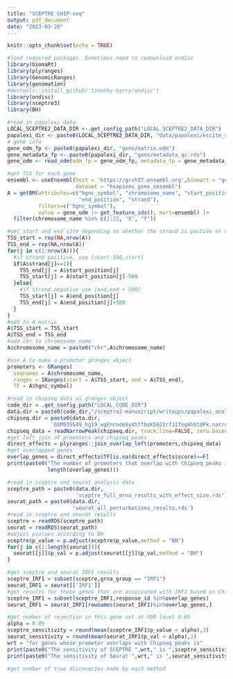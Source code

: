 ```yaml
---
title: "SCEPTRE CHIP-seq"
output: pdf_document
date: "2023-03-20"
---
```


```r
knitr::opts_chunk$set(echo = TRUE)
```

```r
#load required packages. Sometimes need to redownload ondisc
library(biomaRt)
library(plyranges)
library(GenomicRanges)
library(genomation)
#devtools::install_github('timothy-barry/ondisc')
library(ondisc) 
library(sceptre3)
library(BH)

```

```r
#read in papalexi data
LOCAL_SCEPTRE2_DATA_DIR <-.get_config_path("LOCAL_SCEPTRE2_DATA_DIR")
papalexi_dir <- paste0(LOCAL_SCEPTRE2_DATA_DIR, "data/papalexi/eccite_screen/")
# gene info
gene_odm_fp <- paste0(papalexi_dir, "gene/matrix.odm")
gene_metadata_fp <- paste0(papalexi_dir, "gene/metadata_qc.rds")
gene_odm <- read_odm(odm_fp = gene_odm_fp, metadata_fp = gene_metadata_fp)
```


```r
#get TSS for each gene 
ensembl <- useEnsembl(host = 'https://grch37.ensembl.org',biomart = "genes", 
                      dataset = "hsapiens_gene_ensembl")
A = getBM(attributes=c("hgnc_symbol", "chromosome_name", "start_position", 
                       "end_position", "strand"),
          filters=c('hgnc_symbol'),
          value = gene_odm |> get_feature_ids(), mart=ensembl) |>
  filter(chromosome_name %in% c(1:22, "X", "Y"))

```

```r
#get start and end site depending on whether the strand is postive or negative 
TSS_start = rep(NA,nrow(A))
TSS_end = rep(NA,nrow(A))
for(j in c(1:nrow(A))){
  #if strand positive, use [start-500,start]
  if(A$strand[j]==1){
    TSS_end[j] = A$start_position[j]
    TSS_start[j] = A$start_position[j]-500
  }else{
    #if strand negative use [end,end + 500]
    TSS_start[j] = A$end_position[j]
    TSS_end[j] = A$end_position[j]+500
  }
}
#add to A matrix 
A$TSS_start = TSS_start
A$TSS_end = TSS_end
#add chr to chromosome name 
A$chromosome_name = paste0("chr",A$chromosome_name)
```

```r
#use A to make a promoter granges object
promoters <- GRanges(
  seqnames = A$chromosome_name,
  ranges = IRanges(start = A$TSS_start, end = A$TSS_end),
  TF = A$hgnc_symbol)
```


```r
#read in chipseq data as granges object 
code_dir = .get_config_path("LOCAL_CODE_DIR")
data.dir = paste0(code_dir,"/sceptre2-manuscript/writeups/papalexi_analysis/")
chipseq.dir = paste0(data.dir,
              'GSM935549_hg19_wgEncodeSydhTfbsK562Irf1Ifng6hStdPk.narrowPeak')
chipseq_data = readNarrowPeak(chipseq.dir, track.line=FALSE, zero.based=TRUE)
#get left join of promoters and chipseq peaks
direct_effects = plyranges::join_overlap_left(promoters,chipseq_data)
#get overlapped genes
overlap_genes = direct_effects$TF[is.na(direct_effects$score)==F]
print(paste0("The number of promoters that overlap with Chipseq peaks is ",
             length(overlap_genes)))
```

```r
#read in sceptre and seurat analysis data
sceptre_path = paste0(data.dir,
                      'sceptre_full_mrna_results_with_effect_size.rds')
seurat_path = paste0(data.dir,
                     'seurat_all_perturbations_results.rds')
#read in sceptre and seurat results
sceptre = readRDS(sceptre_path)
seurat = readRDS(seurat_path)
#adjust pvalues according to BH
sceptre$p_value = p.adjust(sceptre$p_value,method = "BH")
for(j in c(1:length(seurat))){
  seurat[[j]]$p_val = p.adjust(seurat[[j]]$p_val,method = "BH")
}
```


```r
#get sceptre and seurat IRF1 results 
sceptre_IRF1 = subset(sceptre,grna_group == "IRF1")
seurat_IRF1 = seurat[['IRF1']]
#get results for those genes that are associated with IRF1 based on Chipseq
sceptre_IRF1 = subset(sceptre_IRF1,response_id %in%overlap_genes)
seurat_IRF1 = seurat_IRF1[rownames(seurat_IRF1)%in%overlap_genes,]
```


```r
#get number of rejection in this gene set at FDR level 0.05
alpha = 0.05
sceptre_sensitivity = round(mean(sceptre_IRF1$p_value < alpha),3)
seurat_sensitivity = round(mean(seurat_IRF1$p_val < alpha),3)
wrt = "for genes whose promoter overlaps with Chipseq peaks is"
print(paste0("The sensitivity of SCEPTRE ",wrt," is ",sceptre_sensitivity))
print(paste0("The sensitivity of Seurat ",wrt," is ",seurat_sensitivity))
```

```r
#get number of true discoveries made by each method


```

